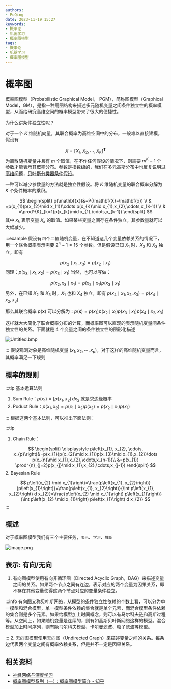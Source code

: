 ```yaml
---
authors:
- PuQing
date: 2023-11-19 15:27
keywords:
- 概率论
- 机器学习
- 概率图模型
tags:
- 概率论
- 机器学习
- 概率图模型
---
```

# 概率图

概率图模型（Probabilistic Graphical Model， PGM），简称图模型（Graphical Model，GM），是指一种用图结构来描述多元随机变量之间条件独立性的概率模型，从而给研究高维空间的概率模型带来了很大的便捷性。

为什么讲条件独立性呢？

对于一个 $K$ 维随机向量，其联合概率为高维空间中的分布，一般难以直接建模。假设有

$$
X=\left[ X_{1},X_{2},\cdots,X_{K} \right]^{\mathbf{T}} 
$$
为离散随机变量并且有 $m$ 个取值，在不作任何假设的情况下，则需要 $m^K-1$ 个参数才能表示其概率分布。参数是指数级的，我们在多元高斯分布中也反复说明过 [高维问题](./971deee9#%E9%AB%98%E7%BB%B4%E9%97%AE%E9%A2%98)，[贝叶斯分类器条件假设](./6bc3d12f#%5E2c4383)。


<!--truncate-->
一种可以减少参数量的方法就是独立性假设。将 $K$ 维随机变量的联合概率分解为 $K$ 个条件概率的乘积。

$$
\begin{split}
p(\mathbf{x})&=P(\mathbf{X}=\mathbf{x}) \\
& =p(x_{1})p(x_{2}\mid x_{1})\cdots p(x_{K}\mid x_{1},x_{2},\cdots,x_{K-1}) \\
& =\prod^{K}_{k=1}p(x_{k}\mid x_{1},\cdots,x_{k-1})
\end{split}
$$
其中 $x_{k}$ 表示变量 $X_{k}$ 的取值。如果某些变量之间存在条件独立，其参数量就可以大幅减少。

:::example
假设有四个二值随机变量，在不知道这几个变量依赖关系的情况下，用一个联合概率表示需要 $2^4-1=15$ 个参数。但是假设已知 $X_{1}$ 时，$X_{2}$ 和 $X_{3}$ 独立，即有

$$
p(x_{2}\mid x_{1},x_{3})=p(x_{2}\mid x_{1})
$$
同理：$p(x_{3}\mid x_{1},x_{2})=p(x_{3}\mid x_{1})$
当然，也可以写做：

$$
p(x_{2},x_{3}\mid x_{1}) = p(x_{2}\mid x_{1})p(x_{3}\mid x_{1})
$$
另外，在已知 $X_{2}$ 和 $X_{3}$ 时，$X_{1}$ 也和 $X_{4}$ 独立，即有 $p(x_{4}\mid x_{1},x_{2},x_{3})=p(x_{4}\mid x_{2},x_{3})$

那么其联合概率 $p(\mathbf{x})$ 可以分解为：$p(\mathbf{x})=p(x_{1})p(x_{2}\mid x_{1})p(x_{3}\mid x_{1})p(x_{4}\mid x_{2},x_{3})$

这样就大大简化了联合概率分布的计算，而概率图可以直观的表示随机变量间条件独立性的关系。下面就是 $4$ 个变量之间的条件独立性的图形化描述

![Untitled.bmp](https://images.puqing.work/2023/11/27/656443349fa81.bmp)

:::
假设观测对象是高维随机变量 $(x_{1},x_{2},\cdots,x_{p})$，对于这样的高维随机变量而言，其概率满足一下规则

## 概率的规则

:::tip 基本运算法则

1. $\text{Sum Rule}$：$p(x_{1})=\int p(x_{1},x_{2}) \, dx_{2}$ 就是求边缘概率
2. $\text{Poduct Rule}$：$p(x_{1},x_{2})=p(x_{1}\mid x_{2})p(x_{2})=p(x_{2}\mid x_{1})p(x_{1})$

:::
根据这两个基本法则，可以推出下面法则：

:::tip

1. $\text{Chain Rule}$：

$$
\begin{split}
\displaystyle p\left(x_{1}, x_{2}, \cdots, x_{p}\right)&=p(x_{1})p(x_{2}\mid x_{1})p(x_{3}\mid x_{1},x_{2})\dots  p(x_{n}\mid x_{1},x_{2},\cdots,x_{n-1})\\
&=p(x_{1}) \prod^{n}_{j=2}p(x_{j}\mid x_{1},x_{2},\cdots,x_{j-1})
\end{split}
$$
2. $\text{Bayesian Rule}$

$$
p\left(x_{2} \mid x_{1}\right)=\frac{p\left(x_{1}, x_{2}\right)}{p\left(x_{1}\right)}=\frac{p\left(x_{1}, x_{2}\right)}{\int p\left(x_{1}, x_{2}\right) d x_{2}}=\frac{p\left(x_{2} \mid x_{1}\right) p\left(x_{1}\right)}{\int p\left(x_{2} \mid x_{1}\right) p\left(x_{1}\right) d x_{2}}
$$
:::
## 概述

对于概率图模型我们有三个主要任务，`表示`、`学习`、`推断`

![image.png](https://images.puqing.work/2023/11/27/656444329e442.png)

## 表示: 有向/无向

1. 有向图模型使用有向非循环图（Directed Acyclic Graph，DAG）来描述变量之间的关系。如果两个节点之间有连边，表示对应的两个变量为因果关系，即不存在其他变量使得这两个节点对应的变量条件独立。

:::info
有向图又称贝叶斯网络，从模型的条件独立性依赖的个数上看，可以分为单一模型和混合模型，单一模型条件依赖的集合就是单个元素，而混合模型条件依赖的集合则是多个元素。如果给模型加上时间概念，则可以有马尔科夫链和高斯过程等。从空间上，如果随机变量是连续的，则有如高斯贝叶斯网络这样的模型。混合模型加上时间序列，则有隐马尔科夫模型、卡尔曼滤波、粒子滤波等模型。


:::
2. 无向图模型使用无向图（Undirected Graph）来描述变量之间的关系。每条边代表两个变量之间有概率依赖关系，但是并不一定是因果关系。

## 相关资料

- [神经网络与深度学习](https://nndl.github.io/)
- [概率图模型系列（一）：概率图模型简介 - 知乎](https://zhuanlan.zhihu.com/p/341269050)
